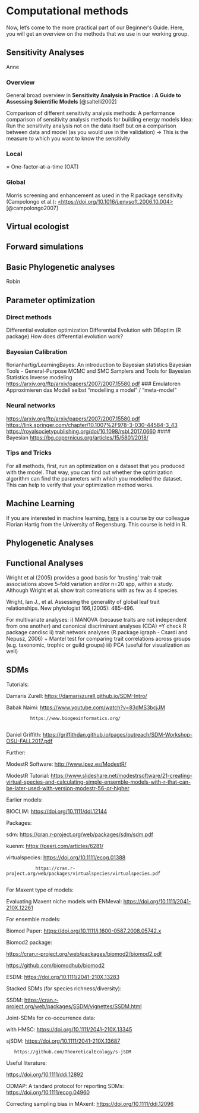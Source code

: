 # Computational methods

Now, let's come to the more practical part of our Beginner's Guide.
Here, you will get an overview on the methods that we use in our working
group.

## Sensitivity Analyses

Anne

### Overview

General broad overview in **Sensitivity Analysis in Practice : A Guide
to Assessing Scientific Models** [@saltelli2002]

Comparison of different sensitivity analysis methods: A performance
comparison of sensitivity analysis methods for building energy models
Idea: Run the sensitivity analysis not on the data itself but on a
comparison between data and model (as you would use in the validation)
-\> This is the measure to which you want to know the sensitivity

### Local

= One-factor-at-a-time (OAT)

### Global

Morris screening and enhancement as used in the R package sensitivity
(Campolongo et al.):
[<https://doi.org/10.1016/j.envsoft.2006.10.004>](https://doi.org/10.1016/j.envsoft.2006.10.004){.uri}
[@campolongo2007]

## Virtual ecologist

## Forward simulations

## Basic Phylogenetic analyses

Robin

## Parameter optimization

### Direct methods

Differential evolution optimization Differential Evolution with DEoptim
(R package) How does differential evolution work?

### Bayesian Calibration

florianhartig/LearningBayes: An introduction to Bayesian statistics
Bayesian Tools - General-Purpose MCMC and SMC Samplers and Tools for
Bayesian Statistics Inverse modeling
<https://arxiv.org/ftp/arxiv/papers/2007/2007.15580.pdf> \#\#\#
Emulatoren Approximieren das Modell selbst "modelling a model" /
"meta-model"

### Neural networks 

<https://arxiv.org/ftp/arxiv/papers/2007/2007.15580.pdf>
<https://link.springer.com/chapter/10.1007%2F978-3-030-44584-3_43>
<https://royalsocietypublishing.org/doi/10.1098/rsbl.2017.0660> \#\#\#\#
Bayesian <https://bg.copernicus.org/articles/15/5801/2018/>

### Tips and Tricks

For all methods, first, run an optimization on a dataset that you
produced with the model. That way, you can find out whether the
optimization algorithm can find the parameters with which you modelled
the dataset. This can help to verify that your optimization method
works.

## Machine Learning

If you are interested in machine learning,
[here](https://theoreticalecology.github.io/machinelearning/index.html)
is a course by our colleague Florian Hartig from the University of
Regensburg. This course is held in R.

## Phylogenetic Analyses

## Functional Analyses

Wright et al (2005) provides a good basis for 'trusting' trait-trait
associations above 5-fold variation and/or n=20 spp, within a study.
Although Wright et al. show trait correlations with as few as 4 species.

Wright, Ian J., et al. Assessing the generality of global leaf trait
relationships. New phytologist 166,(2005): 485-496.

For multivariate analyses: i) MANOVA (because traits are not independent
from one another) and canonical discriminant analyses (CDA) =Y check R
package candisc ii) trait network analyses (R package igraph - Csardi
and Nepusz, 2006) + Mantel test for comparing trait correlations across
groups (e.g. taxonomic, trophic or guild groups) iii) PCA (useful for
visualization as well)

## SDMs

Tutorials:

Damaris Zurell: <https://damariszurell.github.io/SDM-Intro/>

Babak Naimi: <https://www.youtube.com/watch?v=83dMS3bcjJM>

             https://www.biogeoinformatics.org/
             

Daniel Griffith:
<https://griffithdan.github.io/pages/outreach/SDM-Workshop-OSU-FALL2017.pdf>

Further:

ModestR Software: <http://www.ipez.es/ModestR/>

ModestR Tutorial:
<https://www.slideshare.net/modestrsoftware/21-creating-virtual-species-and-calculating-simple-ensemble-models-with-r-that-can-be-later-used-with-version-modestr-56-or-higher>

Earlier models:

BIOCLIM: <https://doi.org/10.1111/ddi.12144>

Packages:

sdm: <https://cran.r-project.org/web/packages/sdm/sdm.pdf>

kuenm: <https://peerj.com/articles/6281/>

virtualspecies: <https://doi.org/10.1111/ecog.01388>

               https://cran.r-project.org/web/packages/virtualspecies/virtualspecies.pdf
               

For Maxent type of models:

Evaluating Maxent niche models with ENMeval:
<https://doi.org/10.1111/2041-210X.12261>

For ensemble models:

Biomod Paper: <https://doi.org/10.1111/j.1600-0587.2008.05742.x>

Biomod2 package:

<https://cran.r-project.org/web/packages/biomod2/biomod2.pdf>

<https://github.com/biomodhub/biomod2>

ESDM: <https://doi.org/10.1111/2041-210X.13283>

Stacked SDMs (for species richness/diversity):

SSDM: <https://cran.r-project.org/web/packages/SSDM/vignettes/SSDM.html>

Joint-SDMs for co-occurrence data:

with HMSC: <https://doi.org/10.1111/2041-210X.13345>

sjSDM: <https://doi.org/10.1111/2041-210X.13687>

       https://github.com/TheoreticalEcology/s-jSDM

Useful literature:

<https://doi.org/10.1111/ddi.12892>

ODMAP: A tandard protocol for reporting SDMs:
<https://doi.org/10.1111/ecog.04960>

Correcting sampling bias in MAxent: <https://doi.org/10.1111/ddi.12096>
